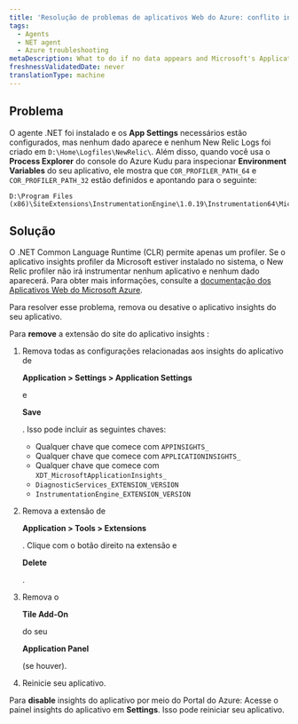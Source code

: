 ```yaml
---
title: 'Resolução de problemas de aplicativos Web do Azure: conflito insights de aplicativos'
tags:
  - Agents
  - NET agent
  - Azure troubleshooting
metaDescription: What to do if no data appears and Microsoft's Application Insights profiler is preventing the New Relic .NET profiler from instrumenting your app.
freshnessValidatedDate: never
translationType: machine
---
```


## Problema

O agente .NET foi instalado e os <DNT>**App Settings**</DNT> necessários estão configurados, mas nenhum dado aparece e nenhum New Relic Logs foi criado em `D:\Home\Logfiles\NewRelic\`. Além disso, quando você usa o <DNT>**Process Explorer**</DNT> do console do Azure Kudu para inspecionar <DNT>**Environment Variables**</DNT> do seu aplicativo, ele mostra que `COR_PROFILER_PATH_64` e `COR_PROFILER_PATH_32` estão definidos e apontando para o seguinte:

```
D:\Program Files (x86)\SiteExtensions\InstrumentationEngine\1.0.19\Instrumentation64\MicrosoftInstrumentationEngine_x64.dll
```

## Solução

O .NET Common Language Runtime (CLR) permite apenas um profiler. Se o aplicativo insights profiler da Microsoft estiver instalado no sistema, o New Relic profiler não irá instrumentar nenhum aplicativo e nenhum dado aparecerá. Para obter mais informações, consulte a [documentação dos Aplicativos Web do Microsoft Azure](https://docs.microsoft.com/en-us/azure/azure-monitor/app/azure-web-apps).

Para resolver esse problema, remova ou desative o aplicativo insights do seu aplicativo.

Para <DNT>**remove**</DNT> a extensão do site do aplicativo insights :

1. Remova todas as configurações relacionadas aos insights do aplicativo de

   <DNT>**Application > Settings > Application Settings**</DNT>

   e

   <DNT>**Save**</DNT>

   . Isso pode incluir as seguintes chaves:

   * Qualquer chave que comece com `APPINSIGHTS_`
   * Qualquer chave que comece com `APPLICATIONINSIGHTS_`
   * Qualquer chave que comece com `XDT_MicrosoftApplicationInsights_`
   * `DiagnosticServices_EXTENSION_VERSION`
   * `InstrumentationEngine_EXTENSION_VERSION`

2. Remova a extensão de

   <DNT>**Application > Tools > Extensions**</DNT>

   . Clique com o botão direito na extensão e

   <DNT>**Delete**</DNT>

   .

3. Remova o

   <DNT>**Tile Add-On**</DNT>

   do seu

   <DNT>**Application Panel**</DNT>

   (se houver).

4. Reinicie seu aplicativo.

Para <DNT>**disable**</DNT> insights do aplicativo por meio do Portal do Azure: Acesse o painel insights do aplicativo em <DNT>**Settings**</DNT>. Isso pode reiniciar seu aplicativo.